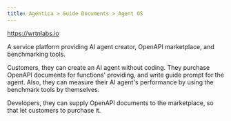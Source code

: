 ```yaml
---
title: Agentica > Guide Documents > Agent OS
---
```


https://wrtnlabs.io

A service platform providing AI agent creator, OpenAPI marketplace, and benchmarking tools.

Customers, they can create an AI agent without coding. They purchase OpenAPI documents for functions' providing, and write guide prompt for the agent. Also, they can measure their AI agent's performance by using the benchmark tools by themselves.

Developers, they can supply OpenAPI documents to the marketplace, so that let customers to purchase it.